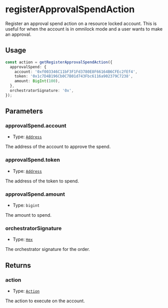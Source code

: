 # registerApprovalSpendAction 

Register an approval spend action on a resource locked account. This is useful for when the account is in omnilock mode and a user wants to make an approval.

## Usage

```typescript copy
const action = getRegisterApprovalSpendAction({
  approvalSpend: {
    account: '0xf003346C11bF3F1Fd3780E8F66164B6CFEc2fEf4',
    token: '0x1c7D4B196Cb0C7B01d743Fbc6116a902379C7238',
    amount: BigInt(100),
  },
  orchestratorSignature: '0x',
});
```

## Parameters

### approvalSpend.account

- Type: [`Address`](https://viem.sh/docs/glossary/types#address)

The address of the account to approve the spend.

### approvalSpend.token

- Type: [`Address`](https://viem.sh/docs/glossary/types#address)

The address of the token to spend.

### approvalSpend.amount

- Type: `bigint`

The amount to spend.

### orchestratorSignature

- Type: [`Hex`](https://viem.sh/docs/glossary/types#hex)

The orchestrator signature for the order.

## Returns

### action

- Type: [`Action`](https://viem.sh/docs/glossary/types#action)

The action to execute on the account.

